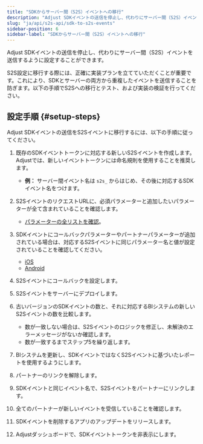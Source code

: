 ```yaml
---
title: "SDKからサーバー間（S2S）イベントへの移行"
description: "Adjust SDKイベントの送信を停止し、代わりにサーバー間（S2S）イベントを送信するように設定することができます。"
slug: "ja/api/s2s-api/sdk-to-s2s-events"
sidebar-position: 6
sidebar-label: "SDKからサーバー間（S2S）イベントへの移行"
---
```


Adjust SDKイベントの送信を停止し、代わりにサーバー間（S2S）イベントを送信するように設定することができます。

S2S設定に移行する際には、正確に実装プランを立てていただくことが重要です。これにより、SDKとサーバーの両方から重複したイベントを送信することを防ぎます。以下の手順でS2Sへの移行とテスト、および実装の検証を行ってください。

## 設定手順 {#setup-steps}

Adjust SDKイベントの送信をS2Sイベントに移行するには、以下の手順に従ってください。

1. 既存のSDKイベントトークンに対応する新しいS2Sイベントを作成します。Adjustでは、新しいイベントトークンには命名規則を使用することを推奨します。

   -  **例：** サーバー間イベント名は `s2s_` からはじめ、その後に対応するSDKイベント名をつけます。

2. S2SイベントのリクエストURLに、必須パラメーターと追加したいパラメーターが全て含まれていることを確認します。

   -  [パラメーターの全リストを確認](https://help.adjust.com/ja/article/server-to-server-events#required-parameters)。

3. SDKイベントにコールバックパラメーターやパートナーパラメーターが追加されている場合は、対応するS2Sイベントに同じパラメーター名と値が設定されていることを確認してください。

   -  [iOS](/ja/sdk/ios/features/events#add-callback-parameters)
   -  [Android](/ja/sdk/android/features/events#add-callback-parameters)

4. S2Sイベントにコールバックを設定します。
5. S2Sイベントをサーバーにデプロイします。
6. 古いバージョンのSDKイベントの数と、それに対応するBIシステムの新しいS2Sイベントの数を比較します。

   -  数が一致しない場合は、S2Sイベントのロジックを修正し、未解決のエラーメッセージがないか確認します。
   -  数が一致するまでステップ5を繰り返します。

7. BIシステムを更新し、SDKイベントではなくS2Sイベントに基づいたレポートを使用するようにします。
8. パートナーのリンクを解除します。
9. SDKイベントと同じイベント名で、S2Sイベントをパートナーにリンクします。
10.   全てのパートナーが新しいイベントを受信していることを確認します。
11.   SDKイベントを削除するアプリのアップデートをリリースします。
12.   Adjustダッシュボードで、SDKイベントトークンを非表示にします。
